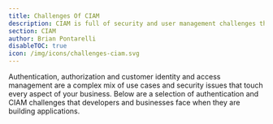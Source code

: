 ```yaml
---
title: Challenges Of CIAM
description: CIAM is full of security and user management challenges that take experienced developers months to solve. Learn the features and security your CIAM solution should offer.
section: CIAM
author: Brian Pontarelli
disableTOC: true
icon: /img/icons/challenges-ciam.svg
---
```


Authentication, authorization and customer identity and access management are a complex mix of use cases and security issues that touch every aspect of your business. Below are a selection of authentication and CIAM challenges that developers and businesses face when they are building applications.

<div className="gap-6 grid grid-cols-1 lg:grid-cols-2">
  <Challenge title="One-Way Password Hashing" risk={5} time={1} description="One-way hashing ensures that even if someone gets access to your raw customer data through external hacks or internal theft it is not possible to determine the plaintext user password from the saved encryption."/>
  <Challenge title="Complete JWT Support" risk={5} time={4} description="Understanding the details of JSON web tokens (JWTs) is critical to support OAuth2 and OpenID Connect. Off-the-shelf libraries can reduce the implementation effort, but developers still must understand how to use the tokens securely beyond the initial login. Properly building, passing and validating JWTs is essential to your application security."/>
  <Challenge title="User-Friendly Web UI" risk={1} time={5} description="When an application acquires thousands of users and requires active user management, the best login and authentication APIs are little use without an intuitive user interface. Developing a UI that is effective for non-technical moderators and administrators can be one of the most costly and time-consuming aspects of an in-house identity management system."/>
  <Challenge title="Prevent Account Theft by Email Change" risk={4} time={2} description="A common hack technique for account theft is to wait for a person walk away from their logged in computer, and then quickly change the email address on any open accounts. An effective email change strategy will prevent this type of account takeover and eliminate a high-probability threat."/>
  <Challenge title="Regular Security Audits" risk={4} time={3} description="Any system that is storing user information, including account credentials, should have regular security audits. These should include network scanning, API fuzzing, professional penetration tests, code reviews, static analysis, and OWASP best practices review."/>
  <Challenge title="Server Security" risk={4} time={4} description="The servers hosting your identity and management system are always the first target for hackers. As such they should have the highest level of protection. You need to ensure that your servers are locked down. All services that aren't public should not be world-accessible, you'll need secure remote access, you'll want intrusion detection, and many other measures must be taken to ensure your servers are secure. Read our <a href='/articles/security/guide-to-user-data-security'>Guide to User Data Security</a> to learn how to secure your servers."/>
  <Challenge title="Registration Verification" risk={4} time={2} description="Experienced app developers reduce user on-ramping barriers by allowing customers to start using the app in a provisionary mode until their account is fully verified. Make sure that your registration workflow is tuned to minimize the amount of effort required for a user to sign up."/>
  <Challenge title="RSA Key-Pairs" risk={4} time={3} description="For additional application security, RSA key-pairs used for signing and verifying JWTs are changed over time. This is sometimes referred to as rolling keys. You'll want to ensure that your systems are capable of rolling keys and have an automated way of notifying other services of these changes. Events and Webhooks are a good way to handle this."/>
  <Challenge title="Legal Regulations and Requirements" risk={4} time={4} description="GDPR, HIPAA, PCI, COPPA, PIPEDA, etc. There are a plethora of laws and regulations that define how user data should be collected, stored, and managed depending on specific use cases and geographic locations. It is difficult for developers to stay abreast of the most recent changes and best practices."/>
  <Challenge title="Granular API Key Permissions" risk={4} time={3} description="In less secure applications, API keys for a specific user are given carte blanche access across an entire system. This can provide unrestricted access to all aspects of the system if the API is utilized beyond a private service in a secure network. Security-conscious applications follow the computer security principle of least privilege to reduce and isolate access points and minimize risk. Make sure that your application has fine-grained access controls for its APIs."/>
  <Challenge title="Re-establish Mistyped Emails" risk={4} time={5} description="Users can easily mistype their email address when updating information, making it very difficult to re-connect their account and correct the email address without direct administrator or support effort. You'll want to ensure your application allows user's to login with old credentials in the event that they changed their email to something invalid."/>
  <Challenge title="Account Locking" risk={4} time={2} description="When questionable activity appears on an account, security-conscious systems intervene to prevent any further access. You'll want to implement account locking capabilities as well as detection of anomalous login activity."/>
  <Challenge title="Configurable Password Strength" risk={3} time={1} description="Applications are built with the level of password security that matches current needs. As threats and exploits evolve, apps should be able to change their password strength and schema. You'll want to ensure your applications are using the best password hashing and have a way to upgrade hashes in the event that an exploit for the current hash is discovered."/>
  <Challenge title="Brute-Force Login Protection" risk={3} time={2} description="One of the most common attack vectors is to repeat login attempts using a variety of password combinations. This is commonly called a &quot;brute-force attack&quot;. You'll want to ensure that your login system protects against these types of attacks by locking the login for a user after there have been too many incorrect attempts."/>
  <Challenge title="Application Authentication Tokens" risk={3} time={2} description="Single sign-on allows customers to login with the same email and password combination across multiple applications, but sometimes you need to provide additional security. Application authentication tokens allow customers to have a unique password that can be used to authenticate one specific situation. This is essential for cases when developers need to hard code authentication into configuration files where they are at more risk of being stolen by hackers."/>
  <Challenge title="Role Based Access Control (RBAC)" risk={3} time={4} description="Applications require different levels of functionality depending on the user's needs and role: basic user, moderator, administrator, etc. Users often shift between roles as their engagement expands. The most flexible solution is to allow user's to have zero or more roles for each application they have access to."/>
  <Challenge title="Full Unicode Character Support" risk={3} time={2} description="Limited character sets for usernames and passwords can cause frustration for international users and provide hackers with an easier target for their attacks. You'll want to ensure you allow full unicode support for usernames and passwords. Not only does this provide the most flexibility for users, it also increases the security of the system."/>
  <Challenge title="Session Revocation" risk={3} time={2} description="Long-lived refresh tokens are commonly used to authenticate a user on frequently used devices without repeatedly requiring their credentials. To stay secure, applications need to track active user sessions across multiple devices, and be able to revoke them when requested either by the user (i.e. Forget My Devices) or the administrator (i.e. user is deleted, disciplined, or other reason account needs to be locked)."/>
  <Challenge title="Multi-Factor Authentication (MFA)" risk={3} time={3} description="MFA is a way to confirm a user's identity with two or more pieces of information, substantially increasing the security of the application. Many MFA strategies take advantage of mobile devices with either SMS messages or an application as the second form of identification."/>
  <Challenge title="Full Entropy Password Constraints" risk={3} time={1} description="Requiring specific types of characters in a password can make a password stronger, or it can give hackers a template to hack your system. You'll want to allow users to use any combination of characters for their passwords. Just ensure that they aren't using easy to guess passwords or passwords that are too short."/>
  <Challenge title="Group Role Based Access Control (gRBAC)" risk={2} time={3} description="As applications scale beyond hundreds and thousands of users, managing the roles and access of individuals becomes difficult to manage. Instead of managing roles on individual users, you might consider using groups. Users are added to groups and then the group can be granted a set of roles. This allows all of the users in the group to be granted roles quickly and easily."/>
  <Challenge title="Upgradeable Password Hashing" risk={3} time={3} description="As computers get faster, brute force hash attacks become easier. Additionally, password hashing algorithms that are secure in 2020 might be cracked in 2023. Upgrading the hash complexity over time is critical to ensure password security stays on top of computational efficiencies and security research."/>
  <Challenge title="Enterprise Identity Unification (EIU)" risk={4} time={5} description="Consolidating multiple disparate identity databases into one efficient system is a complicated data merge challenge. You'll want to ensure your system provides a way to manage complex merges in the event you acquire users from other sources (such as their a corporate acquisition or new applications with separate user databases)."/>
  <Challenge title="CORS Support" risk={2} time={1} description="Cross-Origin Resource Sharing (CORS) controls access to APIs and resources running in a browser when the resource is not in the same domain. This is a common practice used to increase the security of web-based applications. Developers need to understand and configure CORS to avoid the hack-vulnerable technique of sending all authentication API requests from a domain directly to the domain's backend webservice."/>
  <Challenge title="Configurable Password Reuse Policies" risk={2} time={2} description="Depending on the data collected and its purpose, information security best practices and many government regulations require that applications be able to prevent a user from re-using previously used passwords. Easy to set up, this is challenging to maintain as password security levels increase to meet evolving threats."/>
  <Challenge title="One-Time-Use Tokens with Timeouts" risk={3} time={3} description="During short-term interaction and validation processes like registration, forgot password, and email changes, user accounts are extremely vulnerable. Secure applications take advantage of one-time-use tokens with specific timeout values to limit access during these times and protect against the most common account high-jacking techniques."/>
  <Challenge title="User Email Verification" risk={2} time={3} description="Email verification is a common way to validate new users, limit spam, comply with GDPR rules, and automate registrations. It proves an individual has a valid email address and is able to read and respond to that address. It also provides a security mechanism to ensure the user registering intended to do so, and is not being registered for an application without their knowledge."/>
  <Challenge title="User Data Profanity Filtering" risk={3} time={5} description="There is a segment of users who take joy in finding new and interesting ways to make your application look bad by using simple or obfuscated profanity in user names and other saved data. You'll want use an advanced profanity filter and moderation tool such as <a href='https://cleanspeak.com'>CleanSpeak</a> to ensure that usernames and profile data are clean."/>
  <Challenge title="Scalability and Performance" risk={3} time={5} description="As applications gain more users, it takes an increasing amount of system resources to manage registrations, logins, and user activity. This is the worst time to negatively impact a user's impression of your application. You'll need to ensure that your systems can handle growth as well as unexpected load spikes."/>
  <Challenge title="Email Templates" risk={2} time={4} description="Every CIAM needs to be able to communicate with users to establish, manage and maintain their account and identity. Security features such as setup password, forgot password, and email verification require additional security to ensure new credentials aren't provided in easily captured plaintext format. You'll need an email system that uses templates to personalize messages to users."/>
  <Challenge title="Device Trust" risk={2} time={2} description="For the best user experience and least login friction, successful applications take advantage of Trust Device capability. This improves adoption of two-factor authentication (2FA) increasing system-wide identity security. Without Trust Device capability, 2FA is often considered too cumbersome because the user needs to provide the 2FA challenge during every login."/>
  <Challenge title="Federated Login (Active Directory)" risk={3} time={5} description="In many cases, users are required to use their corporate login credentials to access external services. To support this model of authentication, applications need to coordinate a user's identity with an external identity provider such as active directory or GSuite. If you have this requirement, you'll need to correctly implement SAML or OpenID Connect in order to allow these users to login to your applications."/>
  <Challenge title="Password Safe Data Import Tools for Migration" risk={2} time={3} description="Importing users from a legacy system is challenging and can trigger a poor experience for your users. Successful migrations don't force users to change their passwords, but instead implement a workflow that supports existing passwords and any hashing techniques used by the legacy system. You'll want to ensure that if you are migrating users between systems that you maintain the password hash so that users won't be forced to reset their password."/>
  <Challenge title="Social Login" risk={2} time={4} description="Many customers prefer to use their existing social accounts to login to applications they use across the web. You'll want to determine if your users will want to login with a social provider such as Google. If that is a core part of your authentication, you'll need to properly implement that social providers login mechanism. In nearly all cases, each social provider has a custom way of handling authentication that you'll have to learn and implement by hand."/>
  <Challenge title="Support for Millions of Users" risk={5} time={5} description="Web-scale capability is critical to manage the growth of an application and a large influx of users. Registration and user management needs to be able to horizontally scale quickly to maintain a positive user experience and uninterrupted access. Depending on your needs, you'll want to ensure that your authentication solution can quickly and easily scale horizontally with little impact to end-users."/>
  <Challenge title="User Search and Segmentation Tools" risk={1} time={3} description="A database full of user actions and history is a valuable customer behavior library that can help your application succeed, but only if you have tools to access it. You'll want to ensure that you can search your users in real-time using any attribute on their profile. Elastic search is a great tool for this."/>
  <Challenge title="COPPA/Parent Relationship Support" risk={2} time={3} description="Applications with users under the age of 13 are required to comply with Children's Online Privacy Protection Act (COPPA). While the security risk is low, monetary fines are high if the application is found in violation. If you have younger users, make sure that you are in compliance with COPPA and that your user backend properly models the relationships between children and parents."/>
  <Challenge title="Customizable User Data" risk={1} time={4} description="Every application has its own unique data points that are part of the &quot;secret sauce&quot; that drives revenue, but not every CIAM is able to collect and manage this information. You'll want to ensure your application makes it easy to manage global and application-specific custom user data. Avoid complex database migrations when a developer wants to add a new field. You'll also want to index custom data so that it can be used in search queries."/>
  <Challenge title="Single Sign-On (SSO) for Multiple Applications" risk={2} time={4} description="SSO is a must-have for any CIAM to provide the best user experience for users logging in across multiple applications. You'll want to ensure that you leverage industry standards such as OpenID Connect to implement SSO in your applications."/>
  <Challenge title="White-Labeled Identity" risk={2} time={5} description="To maintain trust with your customers, your registration and login system should have the same look and feel of your brand across all touch points. Depending on your login system, you might need to write custom themes that capture your brand."/>
  <Challenge title="User Reports" risk={2} time={2} description="User reports have been required to track the progress of  applications since the first bit of software hit the Internet. You'll want to ensure that you have access to common reports such as daily active users, monthly active users, registrations, logins and totals."/>
  <Challenge title="User Moderation Tools" risk={2} time={5} description="Users don't always follow the rules, and system administrators need to be prepared to deal with any issues that arise. You'll want to ensure that your systems are able to discipline users as needed. This might range from actions such as account locking all the way down to granular actions such as preventing them from commenting."/>
  <Challenge title="Email Localization" risk={1} time={3} description="With a global internet, your customers can come from any region or country. Communicating with your customers now requires that you are able to send messages in their preferred languages. You'll need to ensure that your email system is able to send localized versions of emails to users based on the language the user specified as their preferred language."/>
  <Challenge title="OAuth 2 and OpenID Connect" risk={5} time={5} description="OAuth 2 and OpenID Connect are modern authentication delegation patterns that provide a standard way to authenticate and request user information. Even though they are standardized, they are not always simple. Failure to implement these patterns correctly can lead to catastrophic security breaches."/>
</div>
